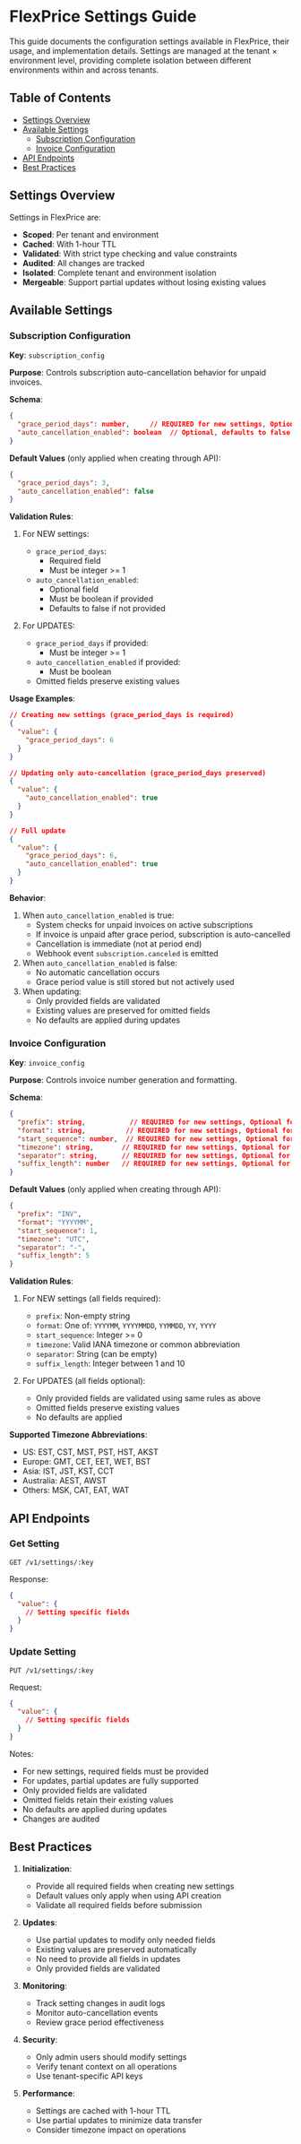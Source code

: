 # FlexPrice Settings Guide

This guide documents the configuration settings available in FlexPrice, their usage, and implementation details. 
Settings are managed at the tenant × environment level, providing complete isolation between different environments within and across tenants.

## Table of Contents
- [Settings Overview](#settings-overview)
- [Available Settings](#available-settings)
  - [Subscription Configuration](#subscription-configuration)
  - [Invoice Configuration](#invoice-configuration)
- [API Endpoints](#api-endpoints)
- [Best Practices](#best-practices)

## Settings Overview

Settings in FlexPrice are:
- **Scoped**: Per tenant and environment
- **Cached**: With 1-hour TTL
- **Validated**: With strict type checking and value constraints
- **Audited**: All changes are tracked
- **Isolated**: Complete tenant and environment isolation
- **Mergeable**: Support partial updates without losing existing values

## Available Settings

### Subscription Configuration

**Key**: `subscription_config`

**Purpose**: Controls subscription auto-cancellation behavior for unpaid invoices.

**Schema**:
```json
{
  "grace_period_days": number,     // REQUIRED for new settings, Optional for updates
  "auto_cancellation_enabled": boolean  // Optional, defaults to false if not provided
}
```

**Default Values** (only applied when creating through API):
```json
{
  "grace_period_days": 3,
  "auto_cancellation_enabled": false
}
```

**Validation Rules**:
1. For NEW settings:
   - `grace_period_days`:
     - Required field
     - Must be integer >= 1
   - `auto_cancellation_enabled`:
     - Optional field
     - Must be boolean if provided
     - Defaults to false if not provided

2. For UPDATES:
   - `grace_period_days` if provided:
     - Must be integer >= 1
   - `auto_cancellation_enabled` if provided:
     - Must be boolean
   - Omitted fields preserve existing values

**Usage Examples**:
```json
// Creating new settings (grace_period_days is required)
{
  "value": {
    "grace_period_days": 6
  }
}

// Updating only auto-cancellation (grace_period_days preserved)
{
  "value": {
    "auto_cancellation_enabled": true
  }
}

// Full update
{
  "value": {
    "grace_period_days": 6,
    "auto_cancellation_enabled": true
  }
}
```

**Behavior**:
1. When `auto_cancellation_enabled` is true:
   - System checks for unpaid invoices on active subscriptions
   - If invoice is unpaid after grace period, subscription is auto-cancelled
   - Cancellation is immediate (not at period end)
   - Webhook event `subscription.canceled` is emitted
2. When `auto_cancellation_enabled` is false:
   - No automatic cancellation occurs
   - Grace period value is still stored but not actively used
3. When updating:
   - Only provided fields are validated
   - Existing values are preserved for omitted fields
   - No defaults are applied during updates

### Invoice Configuration

**Key**: `invoice_config`

**Purpose**: Controls invoice number generation and formatting.

**Schema**:
```json
{
  "prefix": string,           // REQUIRED for new settings, Optional for updates
  "format": string,          // REQUIRED for new settings, Optional for updates
  "start_sequence": number,  // REQUIRED for new settings, Optional for updates
  "timezone": string,       // REQUIRED for new settings, Optional for updates
  "separator": string,      // REQUIRED for new settings, Optional for updates
  "suffix_length": number   // REQUIRED for new settings, Optional for updates
}
```

**Default Values** (only applied when creating through API):
```json
{
  "prefix": "INV",
  "format": "YYYYMM",
  "start_sequence": 1,
  "timezone": "UTC",
  "separator": "-",
  "suffix_length": 5
}
```

**Validation Rules**:
1. For NEW settings (all fields required):
   - `prefix`: Non-empty string
   - `format`: One of: `YYYYMM`, `YYYYMMDD`, `YYMMDD`, `YY`, `YYYY`
   - `start_sequence`: Integer >= 0
   - `timezone`: Valid IANA timezone or common abbreviation
   - `separator`: String (can be empty)
   - `suffix_length`: Integer between 1 and 10

2. For UPDATES (all fields optional):
   - Only provided fields are validated using same rules as above
   - Omitted fields preserve existing values
   - No defaults are applied

**Supported Timezone Abbreviations**:
- US: EST, CST, MST, PST, HST, AKST
- Europe: GMT, CET, EET, WET, BST
- Asia: IST, JST, KST, CCT
- Australia: AEST, AWST
- Others: MSK, CAT, EAT, WAT

## API Endpoints

### Get Setting
```
GET /v1/settings/:key
```

Response:
```json
{
  "value": {
    // Setting specific fields
  }
}
```

### Update Setting
```
PUT /v1/settings/:key
```

Request:
```json
{
  "value": {
    // Setting specific fields
  }
}
```

Notes:
- For new settings, required fields must be provided
- For updates, partial updates are fully supported
- Only provided fields are validated
- Omitted fields retain their existing values
- No defaults are applied during updates
- Changes are audited

## Best Practices

1. **Initialization**:
   - Provide all required fields when creating new settings
   - Default values only apply when using API creation
   - Validate all required fields before submission

2. **Updates**:
   - Use partial updates to modify only needed fields
   - Existing values are preserved automatically
   - No need to provide all fields in updates
   - Only provided fields are validated

3. **Monitoring**:
   - Track setting changes in audit logs
   - Monitor auto-cancellation events
   - Review grace period effectiveness

4. **Security**:
   - Only admin users should modify settings
   - Verify tenant context on all operations
   - Use tenant-specific API keys

5. **Performance**:
   - Settings are cached with 1-hour TTL
   - Use partial updates to minimize data transfer
   - Consider timezone impact on operations